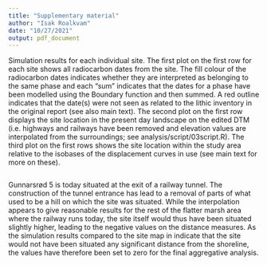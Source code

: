 ```yaml
---
title: "Supplementary material"
author: "Isak Roalkvam"
date: "10/27/2021"
output: pdf_document
---
```


Simulation results for each individual site. The first plot on the first row for each site shows all radiocarbon dates from the site. The fill colour of the radiocarbon dates indicates whether they are interpreted as belonging to the same phase and each "sum" indicates that the dates for a phase have been modelled using the Boundary function and then summed. A red outline indicates that the date(s) were not seen as related to the lithic inventory in the original report (see also main text). The second plot on the first row displays the site location in the present day landscape on the edited DTM (i.e. highways and railways have been removed and elevation values are interpolated from the surroundings; see analysis/script/03script.R). The third plot on the first rows shows the site location within the study area relative to the isobases of the displacement curves in use (see main text for more on these).

```r

```

Gunnarsrød 5 is today situated at the exit of a railway tunnel. The construction of the tunnel entrance has lead to a removal of parts of what used to be a hill on which the site was situated. While the interpolation appears to give reasonable results for the rest of the flatter marsh area where the railway runs today, the site itself would thus have been situated slightly higher, leading to the negative values on the distance measures. As the simulation results compared to the site map in   indicate that the site would not have been situated any significant distance from the shoreline, the values have therefore been set to zero for the final aggregative analysis.
